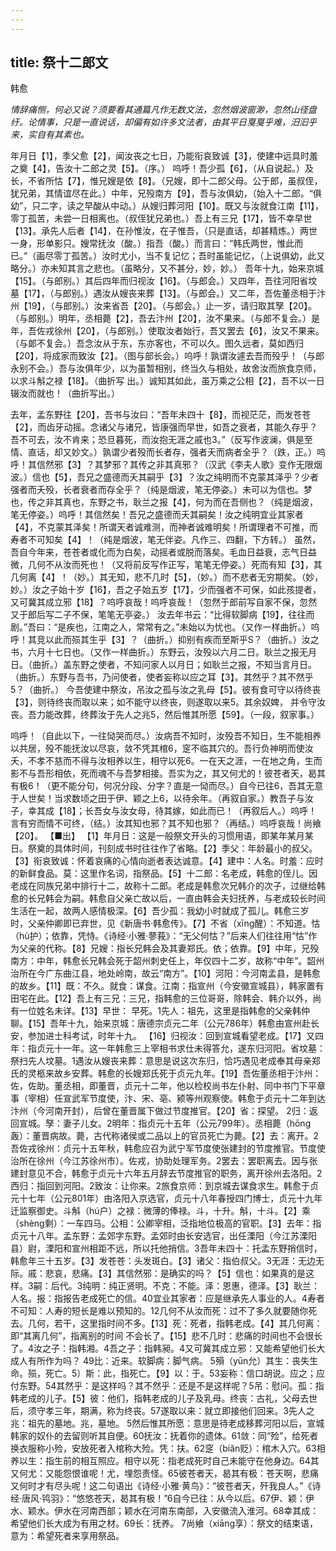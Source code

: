 ```yaml
---
---
---
```

title: 祭十二郎文
---



韩愈

*情辞痛恻，何必又说？须要看其通篇凡作无数文法，忽然烟波窗渺，忽然山径盘纡。论情事，只是一直说话，却偏有如许多文法者，由其平日戛戛乎难，汨汩乎来，实自有其素也。*

年月日【1】，季父愈【2】，闻汝丧之七日，乃能衔哀致诚【3】，使建中远具时羞之奠【4】，告汝十二郎之灵【5】。（序。）
呜呼！吾少孤【6】，（从自说起。）及长，不省所怙【7】，惟兄嫂是依【8】。（兄嫂，即十二郎父母。公于郎，虽叔侄，犹兄弟，其情谊尽在此。）中年，兄殁南方【9】，吾与汝俱幼，（始入十二郎。“俱幼”，只二字，读之早酸从中动。）从嫂归葬河阳【10】。既又与汝就食江南【11】，零丁孤苦，未尝一日相离也。（叔侄犹兄弟也。）吾上有三兄【17】，皆不幸早世【13】。承先人后者【14】，在孙惟汝，在子惟吾，（只是直话，却甚精炼。）两世一身，形单影只。嫂常抚汝（酸。）指吾（酸。）而言曰：“韩氏两世，惟此而已。”（画尽零丁孤苦。）汝时尤小，当不复记忆；吾时虽能记忆，（上说俱幼，此又略分。）亦未知其言之悲也。（虽略分，又不甚分，妙，妙。）
吾年十九，始来京城【15】。（与郎别。）其后四年而归视汝【16】。（与郎会。）又四年，吾往河阳省坟墓【17】，（与郎别。）遇汝从嫂丧来葬【13】。（与郎会。）又二年，吾佐董丞相于汴州【19】，（与郎别。）汝来省吾【20】。（与郎会。）止一岁，请归取其孥【20】。（与郎别。）明年，丞相薨【2】，吾去汴州【20】，汝不果来。（与郎不复会。）是年，吾佐戎徐州【20】，（与郎别。）使取汝者始行，吾又罢去【6】，汝又不果来。（与郞不复会。）吾念汝从于东，东亦客也，不可以久。图久远者，莫如西归【20】，将成家而致汝【2】。（图与部长会。）呜呼！孰谓汝遽去吾而殁乎！（与郎永别不会。）吾与汝俱年少，以为虽暂相别，终当久与相处，故舍汝而旅食京师，以求斗斛之禄【18】。（曲折写
出。）诚知其如此，虽万乘之公相【2】，吾不以一日辍汝而就也！（曲折写出。）

去年，孟东野往【20】，吾书与汝曰：“吾年未四十【8】，而视茫茫，而发苍苍【2】，而齿牙动摇。念诸父与诸兄，皆康强而早世，如吾之衰者，其能久存乎？吾不可去，汝不肯来；恐旦暮死，而汝抱无涯之戚也3。”（反写作波澜，俱是至情、直话，却又妙文。）孰谓少者殁而长者存，强者夭而病者全乎？（跌，正。）呜呼！其信然邪【3】？其梦邪？其传之非其真邪？（汉武《李夫人歌》变作无限烟波。）信也【5】，吾兄之盛德而夭其嗣乎【3】？汝之纯明而不克蒙其泽乎？少者强者而夭殁，长者衰者而存全乎？（纯是烟波，笔无停姿。）未可以为信也。梦也，传之非其真也，东野之书，耿兰之报【4】，何为而在吾侧也？（纯是烟波，笔无停姿。）呜呼！其信然矣！吾兄之盛德而夭其嗣矣！汝之纯明宜业其家者【4】，不克蒙其泽矣！所谓天者诚难测，而神者诚难明矣！所谓理者不可推，而寿者不可知矣【4】！（纯是烟波，笔无伴姿。凡作三、四翻，下方转。）
虽然，吾自今年来，苍苍者或化而为白矣，动摇者或脱而落矣。毛血日益衰，志气日益微，几何不从汝而死也！（又将前反写作正写，笔笔无停姿。）死而有知【3】，其几何离【4】！（妙。）其无知，悲不几时【5】，（妙。）而不悲者无穷期矣。（妙，妙。）汝之子始十岁【16】，吾之子始五岁【17】，少而强者不可保，如此孩提者，又可冀其成立邪【18】？呜呼哀哉！呜呼哀哉！（忽然于郎前写自家不保，忽然又于郎后写二子不保，笔笔无亭姿。）
汝去年书云：“比得软脚病【19】，往往而剧。”吾曰：“是疾也，江南之人，常常有之。”未始以为忧也。（又作一样曲折。）呜呼！其竞以此而殒其生乎【3】？（曲折。）抑别有疾而至斯乎S？（曲折。）汝之书，六月十七日也。（又作一样曲折。）东野云，汝殁以六月二日。耿兰之报无月日。（曲折。）盖东野之使者，不知问家人以月日；如耿兰之报，不知当言月日。（曲折。）东野与吾书，乃问使者，使者妄称以应之耳【3】。其然乎？其不然乎5？（曲折。）
今吾使建中祭汝，吊汝之孤与汝之乳母【5】。彼有食可守以待终丧【3】，则待终丧而取以来；如不能守以终丧，则遂取以来5。其余奴婢，
并令守汝丧。吾力能改葬，终葬汝于先人之兆5，然后惟其所愿【59】。（一段，叙家事。）

呜呼！（自此以下，一往恸哭而尽。）汝病吾不知时，汝殁吾不知日，生不能相养以共居，殁不能抚汝以尽哀，敛不凭其棺6，窆不临其穴的。吾行负神明而使汝夭，不孝不慈而不得与汝相养以生，相守以死6。一在天之涯，一在地之角，生而影不与吾形相依，死而魂不与吾梦相接。吾实为之，其又何尤的！彼苍者天，曷其有极6！（更不能分句，何况分段、分字？直是一恸而尽。）自今已往6，吾其无意于人世矣！当求数顷之田于伊、颖之上6，以待余年。（再叙自家。）教吾子与汝子，幸其成【18】；长吾女与汝女母，待其嫁，如此而已！（再叙后人。）呜呼！言有穷而情不可终，（结。）汝其知也邪？其不知也邪？（再结。）呜呼哀哉！尚飨【20】。
【■出】
【1】年月日：这是一般祭文开头的习惯用语，即某年某月某日。祭奠的具体时间，刊刻成书时往往作了省略。【2】季父：年龄最小的叔父。【3】衔哀致诚：怀着哀痛的心情向逝者表达诚意。【4】建中：人名。时羞：应时的新鲜食品。莫：这里作名词，指祭品。【5】十二郎：名老成，韩愈的侄儿。因老成在同族兄弟中排行十二，故称十二郎。老成是韩愈次兄韩介的次子，过继给韩愈的长兄韩会为嗣。韩愈自父亲亡故以后，一直由韩会夫妇抚养，与老成较长时间生活在一起，故两人感情极深。【6】吾少孤：我幼小时就成了孤儿。韩愈三岁时，父亲仲卿即已弃世，见《新唐书·韩愈传》。【7】不省（xīng醒）：不知道。怙（hù护）；依靠，凭恃。《诗经·小雅·蓼莪》：“无父何怙？”后来人们往往用“怙”作为父亲的代称。【8】兄嫂：指长兄韩会及其妻郑氏。依；依靠。【9】中年，兄殁南方：中年，韩愈长兄韩会死于韶州刺史任上，年仅四十二岁，故称“中年”。韶州治所在今广东曲江县，地处岭南，故云“南方”。【10】河阳：今河南孟县，是韩愈的故乡。【11】既：不久。就食：谋食。江南：指宣州（今安徽宣城县），韩家置有田宅在此。【12】吾上有三兄：三兄，指韩愈的三位哥哥，除韩会、韩介以外，尚有一位姓名未详。【13】早世：
早死。1先人：祖先，这里是指韩愈的父亲韩仲聊。【15】吾年十九，始来京城：唐德宗贞元二年（公元786年）韩愈由宣州赴长安，参加进士科考试，时年十九。
【16】归视汝：回到宣城看望老成。【17】又四年：指贞元十一年。这一年韩愈三上宰相书求仕未得答允，遂东归河阳。省坟墓：祭扫先人坟墓。1遇汝从嫂丧来葬：意思是说这次东归，恰巧遇见老成奉其母亲郑氏的灵柩来故乡安葬。韩愈的长嫂郑氏死于贞元九年。【19】吾佐董丞相于汴州：佐，佐助。董丞相，即董晋，贞元十二年，他以检校尚书左仆射、同中书门下平章事（宰相）任宣武军节度使，汴、宋、亳、颍等州观察使。韩愈于贞元十二年到达汴州（今河南开封），后曾在董晋属下做过节度推官。【20】省：探望。
2归：返回宣城。孥：妻子儿女。2明年：指贞元十五年（公元799年）。丞相薨（hōng轰）：董晋病故。薨，古代称诸侯或二品以上的官员死亡为薨。【2】去：离开。2吾佐戎徐州：贞元十五年秋，韩愈应召为武宁军节度使张建封的节度推官。节度使治所在徐州（今江苏徐州市）。佐戎，协助处理军务。2罢去：罢职离去。因与张建封意见不合，韩愈于贞元十六年五月辞去节度推官的职务，离开徐州去洛阳。2西归：指回到河阳。2致汝：让你来。2旅食京师：到京城去谋食求生。韩愈于贞元十七年（公元801年）由洛阳入京选官，贞元十八年春授四门博士，贞元十九年迁监察御史。斗斛（hú户）之禄：微薄的俸禄。斗，十升。斛，十斗。【2】乘（shèng剩）：一车四马。公相：公卿宰相，泛指地位极高的官职。【3】去年：指贞元十八年。孟东野：孟郊字东野。孟郊时由长安选官，出任溧阳（今江苏溧阳县）尉，溧阳和宣州相距不远，所以托他捎信。3吾年未四十：托孟东野捎信时，韩愈年三十五岁。【3】发苍苍：头发斑白。【3】诸父：指伯叔父。3无涯：无边无际。戚：悲哀，悲痛。【3】其信然邪：是确实的吗？【5】信也：如果真的是这样。3嗣：后代。3纯明：纯正贤明。不克：不能。泽：恩惠，德泽。【3】耿兰：人名。报：指报告老成死亡的信。40宜业其家者：应是继承先人事业的人。4寿者不可知：人寿的短长是难以预知的。12几何不从汝而死：过不了多久就要随你死去。几何，若干，这里指时间不多。【13】死：死者，指韩老成。【4】其几何离：即“其离几何”，指离别的时间
不会长了。【15】悲不几时：悲痛的时间也不会很长了。4汝之子：指韩湘。4吾之子：指韩昶。4又可冀其成立邪：又能希望他们长大成人有所作为吗？
49比：近来。软脚病：脚气病。
5殞（yūn允）其生：丧失生命。殒，死亡。5）斯：此，指死亡。【9】以：于。53妄称：信口胡说。应之；应付东野。54其然乎：是这样吗？其不然乎：还是不是这样呢？5吊：慰问。孤：指韩老成的儿子。【5】彼：他们，指韩老成的儿子及乳母。终丧：古礼，父母去世后，须守孝三年，期满，称为终丧。57遂取以来：就立即接他们回来。3先人之兆：祖先的墓地。兆，墓地。
5然后惟其所愿：意思是待老成移葬河阳以后，宣城韩家的奴仆的去留则听其自便。60抚汝：抚着你的遗体。61敛：同“殓”，给死者换衣服称小殓，安放死者入棺称大殓。凭：扶。62窆（biǎn贬）：棺木入穴。63相养以生：指生前的相互照应。相守以死：指老成死时自己未能守在他身边。64其又何尤：又能怨恨谁呢！尤，埋怨责怪。65彼苍者天，曷其有极：苍天啊，悲痛又何时才有尽头呢！这二句语出《诗经·小雅·黄鸟》：“彼苍者天，歼我良人。”《诗经·唐风·鸨羽》：“悠悠苍天，曷其有极！”6自今已往：从今以后。67伊、颖：伊水、颖水。伊水在河南西部；颖水在河南东南部，入安徽流入淮河。68幸其成：希望他们长大成为有用之材。69长：抚养。
7尚飨（xiāng享）：祭文的结束语，意为：希望死者来享用祭品。